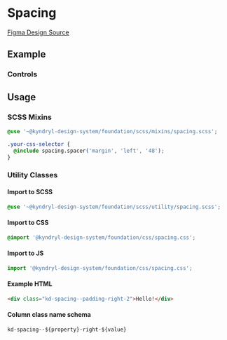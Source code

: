 
<Meta title="Foundation/Spacing" of={SpacingStories} />

# Spacing

[Figma Design Source](https://www.figma.com/file/tTu138pz3jLk0mykJSg3t4/KDS---Foundation-v1.0.0?node-id=4138%3A3703&mode=dev)

## Example

<style>
  {`
.sbdocs-content {
padding: 10px !important;
}
`}
</style>

<Canvas>
  <Story of={SpacingStories.Spacing} />
</Canvas>

### Controls

<Controls of={SpacingStories.Spacing} />

## Usage

### SCSS Mixins

```css
@use '~@kyndryl-design-system/foundation/scss/mixins/spacing.scss';

.your-css-selector {
  @include spacing.spacer('margin', 'left', '48');
}
```

### Utility Classes

#### Import to SCSS

```css
@use '~@kyndryl-design-system/foundation/scss/utility/spacing.scss';
```

#### Import to CSS

```css
@import '@kyndryl-design-system/foundation/css/spacing.css';
```

#### Import to JS

```js
import '@kyndryl-design-system/foundation/css/spacing.css';
```

#### Example HTML

```html
<div class="kd-spacing--padding-right-2">Hello!</div>
```

#### Column class name schema

```
kd-spacing--${property}-right-${value}


```
